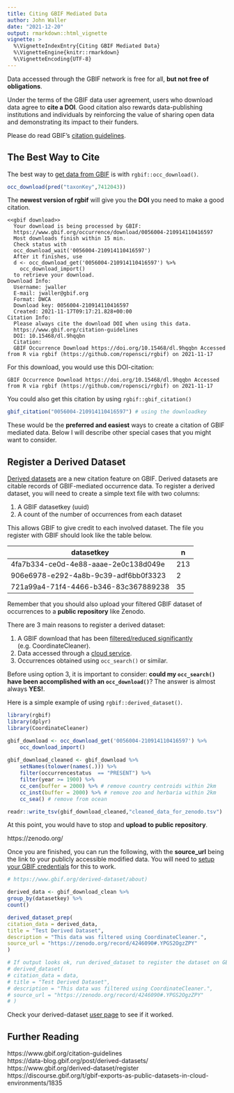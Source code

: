 ```yaml
---
title: Citing GBIF Mediated Data
author: John Waller
date: "2021-12-20"
output: rmarkdown::html_vignette
vignette: >
  %\VignetteIndexEntry{Citing GBIF Mediated Data}
  %\VignetteEngine{knitr::rmarkdown}
  %\VignetteEncoding{UTF-8}
---
```




Data accessed through the GBIF network is free for all, **but not free of obligations**. 

Under the terms of the GBIF data user agreement, users who download data agree to **cite a DOI**. Good citation also rewards data-publishing institutions and individuals by reinforcing the value of sharing open data and demonstrating its impact to their funders. 

Please do read GBIF's [citation guidelines](https://www.gbif.org/citation-guidelines).

## The Best Way to Cite

The best way to [get data from GBIF](https://docs.ropensci.org/rgbif/articles/getting_occurrence_data.html) is with `rgbif::occ_download()`.

```r
occ_download(pred("taxonKey",7412043))
```
The **newest version of rgbif** will give you the **DOI** you need to make a good citation. 

```
<<gbif download>>
  Your download is being processed by GBIF:
  https://www.gbif.org/occurrence/download/0056004-210914110416597
  Most downloads finish within 15 min.
  Check status with
  occ_download_wait('0056004-210914110416597')
  After it finishes, use
  d <- occ_download_get('0056004-210914110416597') %>%
    occ_download_import()
  to retrieve your download.
Download Info:
  Username: jwaller
  E-mail: jwaller@gbif.org
  Format: DWCA
  Download key: 0056004-210914110416597
  Created: 2021-11-17T09:17:21.828+00:00
Citation Info:  
  Please always cite the download DOI when using this data.
  https://www.gbif.org/citation-guidelines
  DOI: 10.15468/dl.9hqqbn
  Citation:
  GBIF Occurrence Download https://doi.org/10.15468/dl.9hqqbn Accessed from R via rgbif (https://github.com/ropensci/rgbif) on 2021-11-17
```

For this download, you would use this DOI-citation:

```
GBIF Occurrence Download https://doi.org/10.15468/dl.9hqqbn Accessed from R via rgbif (https://github.com/ropensci/rgbif) on 2021-11-17
```

You could also get this citation by using `rgbif::gbif_citation()`

```r
gbif_citation("0056004-210914110416597") # using the downloadkey
```

These would be the **preferred and easiest** ways to create a citation of GBIF mediated data. Below I will describe other special cases that you might want to consider.  

## Register a Derived Dataset 

[Derived datasets](
https://www.gbif.org/derived-dataset/about) are a new citation feature on GBIF. Derived datasets are citable records of GBIF-mediated occurrence data. To register a derived dataset, you will need to create a simple text file with two columns: 

(1) A GBIF datasetkey (uuid)
(2) A count of the number of occurrences from each dataset

This allows GBIF to give credit to each involved dataset. The file you register with GBIF should look like the table below. 

| datasetkey                           	| n   	|
|--------------------------------------	|-----	|
| 4fa7b334-ce0d-4e88-aaae-2e0c138d049e 	| 213 	|
| 906e6978-e292-4a8b-9c39-adf6bb0f3323 	| 2   	|
| 721a99a4-71f4-4466-b346-83c367889238 	| 35  	|

Remember that you should also upload your filtered GBIF dataset of occurrences to a **public repository** like Zenodo. 

There are 3 main reasons to register a derived dataset: 

1) A GBIF download that has been [filtered/reduced significantly](https://data-blog.gbif.org/post/gbif-filtering-guide/) (e.g. CoordinateCleaner).
2) Data accessed through a [cloud service](https://data-blog.gbif.org/post/aws-and-gbif/).
3) Occurrences obtained using `occ_search()` or similar. 

Before using option 3, it is important to consider: **could my `occ_search()` have been accomplished with an `occ_download()`**? The answer is almost always **YES!**.

Here is a simple example of using `rgbif::derived_dataset()`. 

```r 
library(rgbif)
library(dplyr)
library(CoordinateCleaner)

gbif_download <- occ_download_get('0056004-210914110416597') %>%
    occ_download_import()
    
gbif_download_cleaned <- gbif_download %>%
    setNames(tolower(names(.))) %>% 
    filter(occurrencestatus  == "PRESENT") %>%
    filter(year >= 1900) %>% 
    cc_cen(buffer = 2000) %>% # remove country centroids within 2km 
    cc_inst(buffer = 2000) %>% # remove zoo and herbaria within 2km 
    cc_sea() # remove from ocean

readr::write_tsv(gbif_download_cleaned,"cleaned_data_for_zenodo.tsv")

```

At this point, you would have to stop and **upload to public repository**.

https://zenodo.org/

Once you are finished, you can run the following, with the **source_url** being the link to your publicly accessible modified data. You will need to [setup your GBIF credentials](https://docs.ropensci.org/rgbif/articles/gbif_credentials.html) for this to work. 

```r
# https://www.gbif.org/derived-dataset/about)

derived_data <- gbif_download_clean %>%
group_by(datasetkey) %>% 
count()

derived_dataset_prep(
citation_data = derived_data,
title = "Test Derived Dataset",
description = "This data was filtered using CoordinateCleaner.",
source_url = "https://zenodo.org/record/4246090#.YPGS2OgzZPY"
)

# If output looks ok, run derived_dataset to register the dataset on GBIF
# derived_dataset(
# citation_data = data,
# title = "Test Derived Dataset",
# description = "This data was filtered using CoordinateCleaner.",
# source_url = "https://zenodo.org/record/4246090#.YPGS2OgzZPY"
# )
```
Check your derived-dataset [user page](https://www.gbif.org/derived-dataset)
 to see if it worked.

## Further Reading

https://www.gbif.org/citation-guidelines<br>
https://data-blog.gbif.org/post/derived-datasets/<br>
https://www.gbif.org/derived-dataset/register<br>
https://discourse.gbif.org/t/gbif-exports-as-public-datasets-in-cloud-environments/1835<br>





